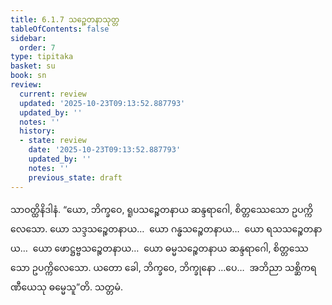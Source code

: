 ```yaml
---
title: 6.1.7 သဉ္စေတနာသုတ္တ
tableOfContents: false
sidebar:
  order: 7
type: tipitaka
basket: su
book: sn
review:
  current: review
  updated: '2025-10-23T09:13:52.887793'
  updated_by: ''
  notes: ''
  history:
  - state: review
    date: '2025-10-23T09:13:52.887793'
    updated_by: ''
    notes: ''
    previous_state: draft
---
```



<ReviewStatus review={frontmatter.review} showDetails={true} />

<HypothesisAnnotation frontmatter={frontmatter} />

<DynamicBreadcrumb />

<Division number="328" book="sn" e="ch" v="18" p="327">

<Paragraph number="1105" book="sn">
သာဝတ္ထိနိဒါနံ. “ယော, ဘိက္ခဝေ, ရူပသဉ္စေတနာယ ဆန္ဒရာဂေါ, စိတ္တဿေသော ဥပက္ကိလေသော. ယော သဒ္ဒသဉ္စေတနာယ…  ယော ဂန္ဓသဉ္စေတနာယ…  ယော ရသသဉ္စေတနာယ…  ယော ဖောဋ္ဌဗ္ဗသဉ္စေတနာယ…  ယော ဓမ္မသဉ္စေတနာယ ဆန္ဒရာဂေါ, စိတ္တဿေသော ဥပက္ကိလေသော. ယတော ခေါ, ဘိက္ခဝေ, ဘိက္ခုနော …ပေ…  အဘိညာ သစ္ဆိကရဏီယေသု ဓမ္မေသူ”တိ.

</Paragraph>
</Division>

<Paragraph number="1106" type="center" book="sn">
သတ္တမံ.
</Paragraph>